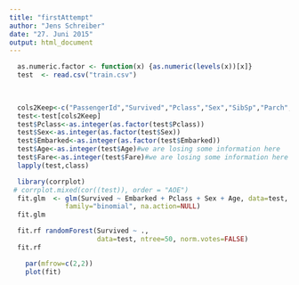 ```yaml
---
title: "firstAttempt"
author: "Jens Schreiber"
date: "27. Juni 2015"
output: html_document
---
```





```r
  as.numeric.factor <- function(x) {as.numeric(levels(x))[x]}
  test  <- read.csv("train.csv")
  
  

  cols2Keep<-c("PassengerId","Survived","Pclass","Sex","SibSp","Parch","Fare","Embarked", "Age")
  test<-test[cols2Keep]
  test$Pclass<-as.integer(as.factor(test$Pclass))
  test$Sex<-as.integer(as.factor(test$Sex))
  test$Embarked<-as.integer(as.factor(test$Embarked))
  test$Age<-as.integer(test$Age)#we are losing some information here
  test$Fare<-as.integer(test$Fare)#we are losing some information here
  lapply(test,class)
```

```r
  library(corrplot)
 # corrplot.mixed(cor((test)), order = "AOE")
  fit.glm  <- glm(Survived ~ Embarked + Pclass + Sex + Age, data=test,
              family="binomial", na.action=NULL)
  fit.glm

  fit.rf randomForest(Survived ~ ., 
                      data=test, ntree=50, norm.votes=FALSE)
  fit.rf
```


```r
    par(mfrow=c(2,2))
    plot(fit)
```


